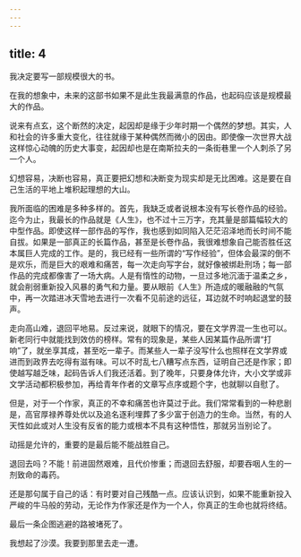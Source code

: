 ```yaml
---
---
---
```

title: 4
---




我决定要写一部规模很大的书。

在我的想象中，未来的这部书如果不是此生我最满意的作品，也起码应该是规模最大的作品。

说来有点玄，这个断然的决定，起因却是缘于少年时期一个偶然的梦想。其实，人和社会的许多重大变化，往往就缘于某种偶然而微小的因由。即使像一次世界大战这样惊心动魄的历史大事变，起因却也是在南斯拉夫的一条街巷里一个人刺杀了另一个人。

幻想容易，决断也容易，真正要把幻想和决断变为现实却是无比困难。这是要在自己生活的平地上堆积起理想的大山。

我所面临的困难是多种多样的。首先，我缺乏或者说根本没有写长卷作品的经验。迄今为止，我最长的作品就是《人生》，也不过十三万字，充其量是部篇幅较大的中型作品。即使这样一部作品的写作，我也感到如同陷入茫茫沼泽地而长时间不能自拔。如果是一部真正的长篇作品，甚至是长卷作品，我很难想象自己能否胜任这本属巨人完成的工作。是的，我已经有一些所谓的“写作经验”，但体会最深的倒不是欢乐，而是巨大的艰难和痛苦，每一次走向写字台，就好像被绑赴刑场；每一部作品的完成都像害了一场大病。人是有惰性的动物，一旦过多地沉湎于温柔之乡，就会削弱重新投入风暴的勇气和力量。要从眼前《人生》所造成的暖融融的气氛中，再一次踏进冰天雪地去进行一次看不见前途的远征，耳边就不时响起退堂的鼓声。

走向高山难，退回平地易。反过来说，就眼下的情况，要在文学界混一生也可以。新老同行中就能找到效仿的榜样。常有的现象是，某些人因某篇作品所谓“打响”了，就坐享其成，甚至吃一辈子。而某些人一辈子没写什么也照样在文学界或进而到政界去吃得有滋有味。可以不时乱七八糟写点东西，证明自己还是作家；即使越写越乏味，起码告诉人们我还活着。到了晚年，只要身体允许，大小文学或非文学活动都积极参加，再给青年作者的文章写点序或题个字，也就聊以自慰了。

但是，对于一个作家，真正的不幸和痛苦也许莫过于此。我们常常看到的一种悲剧是，高官厚禄养尊处优以及追名逐利埋葬了多少富于创造力的生命。当然，有的人天性如此或对人生没有反省的能力或根本不具有这种悟性，那就另当别论了。

动摇是允许的，重要的是最后能不能战胜自己。

退回去吗？不能！前进固然艰难，且代价惨重；而退回去舒服，却要吞咽人生的一剂致命的毒药。

还是那句属于自己的话：有时要对自己残酷一点。应该认识到，如果不能重新投入严峻的牛马般的劳动，无论作为作家还是作为一个人，你真正的生命也就将终结。

最后一条企图逃避的路被堵死了。

我想起了沙漠。我要到那里去走一遭。